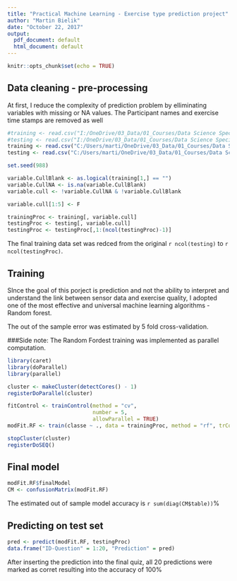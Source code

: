 ```yaml
---
title: "Practical Machine Learning - Exercise type prediction project"
author: "Martin Bielik"
date: "October 22, 2017"
output:
  pdf_document: default
  html_document: default
---
```


```r
knitr::opts_chunk$set(echo = TRUE)
```

## Data cleaning - pre-processing

At first, I reduce the complexity of prediction problem by elliminating variables with missing or NA values.
The Participant names and exercise time stamps are removed as well

```r
#training <- read.csv("I:/OneDrive/03_Data/01_Courses/Data Science Specialization/Practical Machine Learning/pml-training.csv")
#testing <- read.csv("I:/OneDrive/03_Data/01_Courses/Data Science Specialization/Practical Machine Learning/pml-testing.csv")
training <- read.csv("C:/Users/marti/OneDrive/03_Data/01_Courses/Data Science Specialization/Practical Machine Learning/pml-training.csv")
testing <- read.csv("C:/Users/marti/OneDrive/03_Data/01_Courses/Data Science Specialization/Practical Machine Learning/pml-testing.csv")

set.seed(988)
```

```r
variable.CullBlank <- as.logical(training[1,] == "")
variable.CullNA <- is.na(variable.CullBlank)
variable.cull <- !variable.CullNA & !variable.CullBlank

variable.cull[1:5] <- F

trainingProc <- training[, variable.cull]
testingProc <- testing[, variable.cull]
testingProc <- testingProc[,1:(ncol(testingProc)-1)]
```

The final training data set was redced from the original `r ncol(testing)` to `r ncol(testingProc)`.

## Training

SInce the goal of this porject is prediction and not the ability to interpret and understand the link between sensor data and exercise quality, I adopted one of the most effective and universal machine learning algorithms - Random forest.

The out of the sample error was estimated by 5 fold cross-validation.

###Side note: 
The Random Fordest training was implemented as parallel computation.

```r
library(caret)
library(doParallel)
library(parallel)

cluster <- makeCluster(detectCores() - 1)
registerDoParallel(cluster)

fitControl <- trainControl(method = "cv",
                           number = 5,
                           allowParallel = TRUE)
modFit.RF <- train(classe ~ ., data = trainingProc, method = "rf", trControl = fitControl)

stopCluster(cluster)
registerDoSEQ()
```
## Final model
```r
modFit.RF$finalModel
CM <- confusionMatrix(modFit.RF)
```

The estimated out of sample model accuracy is `r sum(diag(CM$table))`%

## Predicting on test set

```r
pred <- predict(modFit.RF, testingProc)
data.frame("ID-Question" = 1:20, "Prediction" = pred)
```

After inserting the prediction into the final quiz, all 20 predictions were marked as corret resulting into the accuracy of 100%
